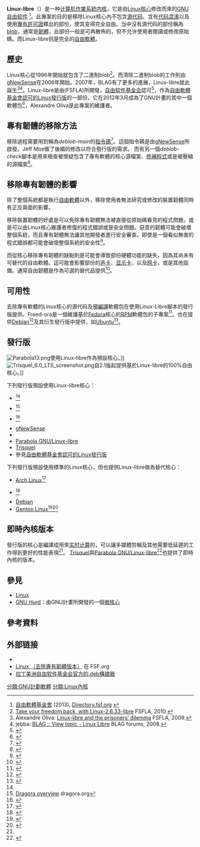 {{NoteTA|G1=IT|G2=FL}}
{{Distinguish|Linux|Linux核心}}
{{Infobox OS
| name                   = Linux-libre
| title                  = Linux-libre
| logo                   = Freedo.svg
| logo_size              = 68px
| logo_alt               = Freedo, official mascot of Linux-libre
| screenshot             = Linux-Libre 3.0.66-1 Boot.png
| screenshot size        = 250px
| caption                = Linux-libre核心3.0.66啟動畫面
| collapsible            = 
| author                 = 
| developer              = {{link-en|拉丁美洲自由软件基金会|Free Software Foundation Latin America}}
| released               = {{Start date|2008|02|20}}<ref>{{cite web
 |url          = http://lists.autistici.org/message/20080221.002845.467ba592.en.html
 |title        = [blag-devel] linux-libre
 |author       = blag-announce
 |authorlink   = 
 |date         = February 20, 2008
 |accessdate   = March 5, 2013
 |archive-date = 2014-02-03
 |archive-url  = https://web.archive.org/web/20140203134408/http://lists.autistici.org/message/20080221.002845.467ba592.en.html
 |dead-url     = no
}}</ref>
| discontinued           = 
| frequently updated     = yes
| family              = [[Unix-like|Unix-like]]
| programmed in       = [[C語言|C語言]]、[[汇编语言|汇编语言]]
| kernel type          = [[整塊性核心|整塊性核心]]
| status                 = 進行中
| license                = [[GNU通用公共许可证#GPLv2|GNU通用公共许可证]]第二版
| website                = {{URL|https://www.fsfla.org/ikiwiki/selibre/linux-libre/index.en.html}}
}}

'''Linux-libre'''（{{IPAc-en|ˈ|l|ɪ|n|ə|k|s|_|ˈ|l|iː|b|r|ə}}）是一种[[计算机|计算机]][[作業系統|作業系統]][[内核|内核]]，它是由[[Linux核心|Linux核心]]修改而來的[[GNU软件包列表|GNU自由软件]] <ref>[[自由軟體基金會|自由軟體基金會]] (2013), [http://directory.fsf.org/wiki/GNU_Linux-libre Directory.fsf.org] {{Wayback|url=http://directory.fsf.org/wiki/GNU_Linux-libre |date=20131221093218 }}</ref>。此專案的目的是移除Linux核心內不包含[[源代码|源代码]]、含有[[代码混淆|代码混淆]]以及使用[[專有軟體|專有許可證]]釋出的部份，使其变得完全自由。当中沒有源代码的部份稱為[[二進位大型物件|blob]]，通常是[[韌體|韌體]]，此部份一般是可再散佈的，但不允许使用者閱讀或修改原始碼。而Linux-libre则是完全的[[自由軟體|自由軟體]]。

== 歷史 ==
Linux核心從1996年開始就包含了二進制blob<ref>[http://www.fsfla.org/svnwiki/anuncio/2010-03-Linux-2.6.33-libre.en Take your freedom back, with Linux-2.6.33-libre] {{Wayback|url=http://www.fsfla.org/svnwiki/anuncio/2010-03-Linux-2.6.33-libre.en |date=20121219081431 }} FSFLA, 2010.</ref>。而清除二進制blob的工作則由[[gNewSense|gNewSense]]在2006年開始。2007年，BLAG有了更多的進展，Linux-libre就此誕生<ref>Alexandre Oliva: [http://fsfla.org/~lxoliva/fsfla/Linux-libre.en.pdf Linux-libre and the prisoners’ dilemma] {{Wayback|url=http://fsfla.org/~lxoliva/fsfla/Linux-libre.en.pdf |date=20160127182615 }} FSFLA, 2009.</ref><ref name="blag">jebba: [http://forums.blagblagblag.org/viewtopic.php?t=4665 BLAG :: View topic - Linux Libre] {{Wayback|url=http://forums.blagblagblag.org/viewtopic.php?t=4665 |date=20150905160356 }} BLAG forums, 2008.</ref>。Linux-libre是由{{link-en|拉丁美洲自由软件基金会|Free Software Foundation Latin America}}(FSFLA)所開發，[[自由软件基金会|自由软件基金会]]認可<ref>{{cite web|url= http://directory.fsf.org/wiki/Linux_%28BLOB_free_version%29|title= Linux (BLOB free version)|accessdate= 2011-12-06|author= 自由軟體基金會|authorlink= 自由軟體基金會|work= 自由軟體目錄|quote= [...] in the interest of freedom, we are providing a link to a version of the kernel in which this proprietary code has been removed so that it is entirely free software|archive-date= 2012-03-14|archive-url= https://web.archive.org/web/20120314025441/http://directory.fsf.org/wiki/Linux_(BLOB_free_version)|dead-url= no}}</ref>，作為[[自由軟體基金會認可的Linux發行版|自由軟體基金會認可的Linux發行版]]的一部份。它在2012年3月成為了GNU計畫的其中一個軟體包<ref name="gnu">{{cite mailing list |last=Oliva |first=Alexandre |authorlink=Alexandre Oliva |title=GNU Linux-libre 3.3-gnu is now available |publisher=info-gnu |date=March 19, 2012 |url=http://lists.gnu.org/archive/html/info-gnu/2012-03/msg00013.html |accessdate=August 7, 2012 |archive-date=2013-06-03 |archive-url=https://web.archive.org/web/20130603233038/http://lists.gnu.org/archive/html/info-gnu/2012-03/msg00013.html |dead-url=no }}</ref>，Alexandre Oliva是此專案的維護者。

== 專有韌體的移除方法 ==
移除過程需要用到稱為''deblob-main''的[[脚本语言|指令碼]]<ref>{{cite web
 |url          = http://fsfla.org/svnwiki/selibre/linux-libre/index.en.html#how
 |title        = How it is done
 |accessdate   = December 6, 2011
 |author       = Free Software Foundation Latin America
 |work         = Linux-libre, Free as in Freedo
 |archive-date = 2012-12-22
 |archive-url  = https://web.archive.org/web/20121222022721/http://www.fsfla.org/svnwiki/selibre/linux-libre/index.en.html#how
 |dead-url     = no
}}</ref>。這個指令碼是由[[gNewSense|gNewSense]]所啟發。Jeff Moe做了後續的修改以符合{{link-en|BLAG Linux and GNU|BLAG Linux and GNU}}發行版的需求。 而有另一個''deblob-check''腳本是用來檢查被懷疑包含了專有軟體的核心源檔案、[[修補程式|修補程式]]或是被壓縮的源檔案<ref>{{cite web
|url          = http://fsfla.org/svn/fsfla/software/linux-libre/scripts/
|title          = fsfla - Revision 8200: /software/linux-libre/scripts
|accessdate          = 2011-12-06
|work          = Free Software Foundation Latin America
|archive-date          = 2016-02-01
|archive-url          = https://web.archive.org/web/20160201002159/http://www.fsfla.org/svn/fsfla/software/linux-libre/scripts/
|dead-url          = no
}}</ref>。

== 移除專有韌體的影響 ==
除了整個系統都是執行[[自由軟體|自由軟體]]以外，移除使用者無法研究或修改的裝置韌體同時有正反兩面的影響。

移除裝置韌體的好處是可以免除專有韌體無法被直接從原始碼看見的程式問題，或是可以由Linux核心維護者修復的程式錯誤或是安全問題。惡意的韌體可能會破壞整個系統，而且專有韌體無法讓其他開發者進行安全審查。即使是一個看似無害的程式錯誤都可能會破壞整個系統的安全性<ref>{{cite conference |conference=hack.lu |url=http://esec-lab.sogeti.com/dotclear/public/publications/10-hack.lu-nicreverse_slides.pdf |title=Reversing the Broacom NetExtreme's Firmware |date=2010-11-21 |accessdate=2012-04-18 |first=Guillaume |last=Delugré |format=PDF |publisher=Sogeti |deadurl=yes |archiveurl=https://web.archive.org/web/20120425194643/http://esec-lab.sogeti.com/dotclear/public/publications/10-hack.lu-nicreverse_slides.pdf |archivedate=2012-04-25 }}</ref>。

而從核心移除專有韌體的缺點則是可能會導致部份硬體功能的缺失，因為其尚未有可替代的自由軟體。這可能會影響部份的[[声卡|声卡]]、[[显示卡|显示卡]]、{{link-en|電視卡|TV tuner card}}以及[[网卡|网卡]]，或是其他設備。通常自由韌體是作為可選的替代品提供<ref>{{cite web |url=http://libreplanet.org/wiki/LinuxLibre:Devices_that_require_non-free_firmware |title=LinuxLibre:Devices that require non-free firmware |publisher=LibrePlanet |date=2011-02-05 |accessdate=2012-04-17 |archive-date=2013-01-10 |archive-url=https://www.webcitation.org/6DYjGIMdc?url=http://libreplanet.org/wiki/LinuxLibre:Devices_that_require_non-free_firmware |dead-url=no }}</ref>。

== 可用性 ==
去除專有軟體的Linux核心的源代码及[[編譯器|預編譯]]軟體包在使用Linux-Libre腳本的發行版提供。Freed-ora是一個維護基於[[Fedora|Fedora]]核心的[[RPM套件管理員|RPM]]軟體包的子專案<ref>{{cite web
|url        = http://fsfla.org/svnwiki/selibre/linux-libre/freed-ora
|title        = Linux-libre's Freed-ora project
|accessdate        = 2011-12-06
|author        = {{link-en|拉丁美洲自由软件基金会|Free Software Foundation Latin America}}
|quote        = Freed-ora is a sub-project that prepares and maintains 100% Free RPMs that track Fedora's non-Free kernels
|archive-date        = 2013-01-01
|archive-url        = https://web.archive.org/web/20130101071904/http://www.fsfla.org/svnwiki/selibre/linux-libre/freed-ora
|dead-url        = no
}}</ref>。也在提供[[Debian|Debian]]<ref>{{cite mailing list
 |url          = http://lists.debian.org/debian-devel-announce/2009/04/msg00010.html
 |title        = Linux-libre for Debian Lenny
 |date         = 2009-04-23
 |accessdate   = 2009-05-12
 |mailinglist  = [Debian Mailing Lists] Announcements for developers
 |last         = Millan
 |first        = Robert
 |quote        = This is to announce that Debian packages of Linux-libre [...] are now available for Lenny users who want to use them [...]
 |archive-date = 2016-02-03
 |archive-url  = https://web.archive.org/web/20160203213042/https://lists.debian.org/debian-devel-announce/2009/04/msg00010.html
 |dead-url     = no
}}</ref>及其衍生發行版中提供，如[[Ubuntu|Ubuntu]]<ref>{{cite web 
 |url=http://aligunduz.org/gNewSense/ 
 |title=Uncle Gnufs' World Famous Home Baked Free Kernel Shoppe 
 |accessdate=2011-12-06 
 |last=Gündüz 
 |first=Ali 
 |work=aligunduz.org 
 |deadurl=yes 
 |archiveurl=https://web.archive.org/web/20120216050448/http://www.aligunduz.org/gNewSense/ 
 |archivedate=2012-02-16 
 }}</ref>。

== 發行版 ==
[[File:Parabola13.png|thumb]]使用Linux-libre作為預設核心。]]
[[File:Trisquel_6.0_LTS_screenshot.png|thumb]]自2.1版起提供基於Linux-libre的100%自由核心。]]

下列發行版預設使用Linux-libre核心：

* {{link-en|BLAG Linux and GNU|BLAG Linux and GNU}}<ref name="blag"/>
* {{link-en|Dragora GNU/Linux|Dragora GNU/Linux}}<ref>[http://www.dragora.org/en/overview.html Dragora overview] {{Wayback|url=http://www.dragora.org/en/overview.html |date=20151001193931 }} dragora.org</ref>
* {{link-en|dyne:bolic|dyne:bolic}}<ref name="dyne:bolic freeeee">{{cite mailing list
 |url          = http://lists.linuxaudio.org/pipermail/linux-audio-tuning/2008-September/000059.html
 |title        = <nowiki>[</nowiki>LAT<nowiki>]</nowiki> hello, dyne:bolic -rt and freeeee
 |date         = 2008-09-10
 |accessdate   = 2011-12-06
 |mailinglist  = [Fundación Software Libre América Latina] Linux-audio-tuning
 |author       = jaromil
 |archive-date = 2013-09-11
 |archive-url  = https://web.archive.org/web/20130911060039/http://lists.linuxaudio.org/pipermail/linux-audio-tuning/2008-September/000059.html
 |dead-url     = no
}}</ref>
* [[gNewSense|gNewSense]]
* {{link-en|Musix GNU/Linux|Musix GNU/Linux}}
* [[Parabola_GNU/Linux-libre|Parabola GNU/Linux-libre]]
* [[Trisquel|Trisquel]]
* 參見[[自由軟體基金會認可的Linux發行版|自由軟體基金會認可的Linux發行版]]

下列發行版預設使用標準的Linux核心，但也提供Linux-libre做為替代核心：

* [[Arch_Linux|Arch Linux]]<ref>{{cite web
|url   = https://aur.archlinux.org/packages/linux-libre
|title   = linux-libre
|accessdate   = 2017-02-23
|author   = Arch Linux
|authorlink   = Arch Linux
|date   = 2017-02-21
|work   = AUR
|deadurl   = yes
|archiveurl   = https://web.archive.org/web/20170223110119/https://aur.archlinux.org/packages/linux-libre/
|archivedate   = 2017-02-23
}}</ref>
* {{link-en|Canaima|Canaima (operating system)}}<ref>{{cite web
 |url          = http://forja.softwarelibre.gob.ve/projects/linux-libre/
 |title        = Linux-Libre: Resumen del proyecto
 |accessdate   = 2001-12-06
 |last         = Fossi
 |first        = Damián
 |date         = 2009-08-24
 |work         = Forja
 |language     = es
 |trans_title  = Linux-Libre: Proyect abstract
 |archive-url  = https://web.archive.org/web/20160127120659/http://forja.softwarelibre.gob.ve/projects/linux-libre/
 |archive-date = 2016-01-27
 |dead-url     = yes
}}</ref>
* [[Debian|Debian]]
* [[Gentoo_Linux|Gentoo Linux]]<ref>{{cite web
 |url          = https://bugs.gentoo.org/show_bug.cgi?id=266157
 |title        = Bug 266157
 |accessdate   = 2011-12-06
 |last         = O'Kelly
 |first        = Tim
 |date         = 2009-04-14
 |work         = Gentoo's Bugzilla
 |publisher    = Gentoo Linux
 |archive-date = 2016-12-09
 |archive-url  = https://web.archive.org/web/20161209124604/https://bugs.gentoo.org/show_bug.cgi?id=266157
 |dead-url     = no
}}</ref><ref>{{cite web
|url         = http://en.gentoo-wiki.com/wiki/Licenses#Common_Setups
|title         = Licenses: Common Setups
|accessdate         = 2012-08-08
|date         = 2012-08-06
|work         = Gentoo Wiki
|publisher         = Gentoo Linux
|deadurl         = yes
|archiveurl         = https://web.archive.org/web/20120718111459/http://en.gentoo-wiki.com/wiki/LICENSES#Common_Setups
|archivedate         = 2012-07-18
}}</ref>

== 即時內核版本 ==
{{link-en|dyne:bolic|dyne:bolic}}發行版的核心是編譯成用來[[实时计算|实时计算]]的，可以讓多媒體剪輯及其他需要低延遲的工作得到更好的性能表現<ref name="dyne:bolic freeeee" />。 [[Trisquel|Trisquel]]與[[Parabola_GNU/Linux-libre|Parabola GNU/Linux-libre]]<ref>{{cite web
|url          = http://repo.parabolagnulinux.org/kernels/os/i686/
|title        = Parabola GNU/Linux的套件庫
|accessdate   = 2011-12-06
}}</ref>也提供了即時內核的版本。

== 參見 ==
{{Portal|自由軟體}}
{{Portal|Linux}}
* [[Linux|Linux]]
* [[GNU_Hurd|GNU Hurd]]：由GNU計畫所開發的一個[[微核心|微核心]]

== 參考資料 ==
{{reflist|30em}}

== 外部链接 ==
{{commons category|Linux-libre}}
* {{official website|http://fsfla.org/svnwiki/selibre/linux-libre/index.en.html}}
* [http://directory.fsf.org/wiki/Linux_%28BLOB_free_version%29 Linux （去除專有韌體版本）] {{Wayback|url=http://directory.fsf.org/wiki/Linux_%28BLOB_free_version%29 |date=20120314025441 }} 在 FSF.org
* [https://web.archive.org/web/20121015183120/http://www.fscorsica.org/index-en.html 拉丁美洲自由软件基金会官方的.deb構建器]

{{Linux}}
{{Linux内核}}
{{GNU}}

[[分類:GNU計劃軟體|分類:GNU計劃軟體]]
[[分類:Linux內核|分類:Linux內核]]
